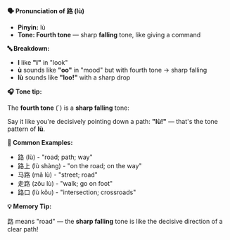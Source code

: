 **🗣️ Pronunciation of 路 (lù)**

- **Pinyin:** lù
- **Tone: Fourth tone** — sharp **falling** tone, like giving a command

**🔤 Breakdown:**

- **l** like **"l"** in "look"
- **ù** sounds like **"oo"** in "mood" but with fourth tone → sharp falling
- **lù** sounds like **"loo!"** with a sharp drop

**🎧 Tone tip:**

The **fourth tone** (`) is a **sharp falling** tone:

Say it like you're decisively pointing down a path: **"lù!"** — that's the tone pattern of **lù**.

**📝 Common Examples:**

- 路 (lù) - "road; path; way"
- 路上 (lù shàng) - "on the road; on the way"
- 马路 (mǎ lù) - "street; road"
- 走路 (zǒu lù) - "walk; go on foot"
- 路口 (lù kǒu) - "intersection; crossroads"

**💡 Memory Tip:**

路 means "road" — the **sharp falling** tone is like the decisive direction of a clear path!